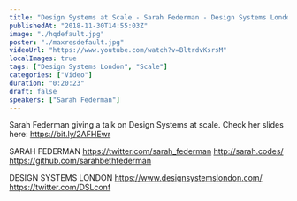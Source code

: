 ```yaml
---
title: "Design Systems at Scale - Sarah Federman - Design Systems London"
publishedAt: "2018-11-30T14:55:03Z"
image: "./hqdefault.jpg"
poster: "./maxresdefault.jpg"
videoUrl: "https://www.youtube.com/watch?v=BltrdvKsrsM"
localImages: true
tags: ["Design Systems London", "Scale"]
categories: ["Video"]
duration: "0:20:23"
draft: false
speakers: ["Sarah Federman"]
---
```


Sarah Federman giving a talk on Design Systems at scale.
Check her slides here: https://bit.ly/2AFHEwr

SARAH FEDERMAN
https://twitter.com/sarah_federman
http://sarah.codes/
https://github.com/sarahbethfederman

DESIGN SYSTEMS LONDON
https://www.designsystemslondon.com/
https://twitter.com/DSLconf
